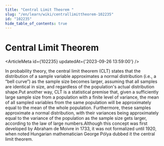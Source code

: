 ```yaml
---
title: "Central Limit Theorem "
slug: "/en/learn/wiki/centrallimittheorem-102235"
id: "102235"
hide_table_of_contents: true
---
```



# Central Limit Theorem 

<ArticleMeta id={102235} updatedAt={'2023-09-26 13:59:00'} />
<div className='border-solid border-b border-t-0 my-4 border-[var(--ifm-color-gray-300)]' />

In probability theory, the central limit theorem (CLT) states that the distribution of a sample variable approximates a normal distribution (i.e., a “bell curve”) as the sample size becomes larger, assuming that all samples are identical in size, and regardless of the population's actual distribution shape.Put another way, CLT is a statistical premise that, given a sufficiently large sample size from a population with a finite level of variance, the mean of all sampled variables from the same population will be approximately equal to the mean of the whole population. Furthermore, these samples approximate a normal distribution, with their variances being approximately equal to the variance of the population as the sample size gets larger, according to the law of large numbers.Although this concept was first developed by Abraham de Moivre in 1733, it was not formalized until 1920, when noted Hungarian mathematician George Pólya dubbed it the central limit theorem.
